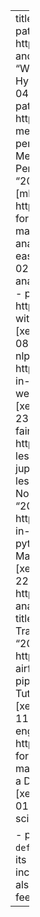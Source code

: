 ---
title: "Writing"
listing:
  contents:
    - path: https://pages.xebia.com/data-and-ai/mlops-whitepaper
      title: "Whitepaper: MLOps Beyond the Hype [xebia.com]"
      date: "2024-04-01"
      categories: [mlops]
    - path: https://xebia.com/blog/how-to-measure-your-mlops-performance/
      title: "How to Measure Your MLOps Performance [xebia.com]"
      date: "2023-11-20"
      categories: [mlops]
    - path: https://xebia.com/blog/tutorial-for-dbt-analytics-engineering-made-easy/
      title: "dbt tutorial: analytics engineering made easy [xebia.com]"
      date: "2020-02-12"
      categories: [dbt, analytics engineering, bigquery]
    - path: https://xebia.com/blog/rhyme-with-ai/
      title: "Rhyme with AI [xebia.com]"
      date: "2020-02-08"
      categories: [data science, nlp, llm, bert]
    - path: https://xebia.com/blog/fairness-in-ai-dutch-data-science-week-2019/
      title: "Fairness in AI [xebia.com]"
      date: "2019-07-23"
      categories: [data science, fairness]
    - path: https://xebia.com/blog/write-less-terrible-code-with-jupyter-notebook/
      title: "Write less terrible code with Jupyter Notebook [xebia.com]"
      date: "2018-08-05"
    - path: https://xebia.com/blog/fairness-in-machine-learning-with-pytorch/
      title: "Fairness in Machine Learning with PyTorch [xebia.com]"
      date: "2018-05-22"
    - path: https://pages.xebia.com/the-analytics-translator-whitepaper
      title: "Whitepaper: Analytics Translator [xebia.com]"
      date: "2019-04-01"
    - path: https://xebia.com/blog/apache-airflow-tutorial-for-data-pipelines/
      title: "Apache Airflow Tutorial for Data Pipelines [xebia.com]"
      date: "2017-08-11"
      categories: [data engineering, airflow]
    - path: https://xebia.com/blog/tutorial-for-dbt-analytics-engineering-made-easy/
      title: "How to Start a Data Science Project in Python [xebia.com]"
      date: "2017-03-01"
      categories: [python, data science]

    - posts
  type: default # or `default` or `table`; each type has its own set of yaml options to include
  sort: "date desc" # can also sort on more than one field
  feed: true
---